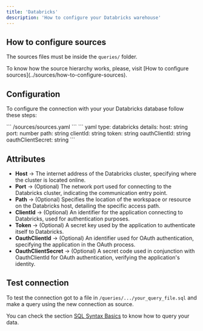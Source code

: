 ```yaml
---
title: 'Databricks'
description: 'How to configure your Databricks warehouse'
---
```


## How to configure sources

The sources files must be inside the `queries/` folder.

<Note>
  To know how the source hierarchy works, please, visit [How to configure
  sources](../sources/how-to-configure-sources).
</Note>

## Configuration

To configure the connection with your your Databricks database follow these steps:

<Steps>
    <Step title="Go to the sources file in your Latitude project">
        ```
            /sources/sources.yaml
        ```
    </Step>
    <Step title="Add the following code for your Databricks connection">
    ``` yaml
    type: databricks
    details:
      host: string
      port: number
      path: string
      clientId: string
      token: string
      oauthClientId: string
      oauthClientSecret: string
    ```
    </Step>
    <Step title="Replace the details section with your info and save">
    </Step>
    <Step title="Done, now you can test your connection">
    </Step>

</Steps>

## Attributes

- **Host** → The internet address of the Databricks cluster, specifying where the cluster is located online.
- **Port** → (Optional) The network port used for connecting to the Databricks cluster, indicating the communication entry point.
- **Path** → (Optional) Specifies the location of the workspace or resource on the Databricks host, detailing the specific access path.
- **ClientId** → (Optional) An identifier for the application connecting to Databricks, used for authentication purposes.
- **Token** → (Optional) A secret key used by the application to authenticate itself to Databricks.
- **OauthClientId** → (Optional) An identifier used for OAuth authentication, specifying the application in the OAuth process.
- **OauthClientSecret** → (Optional) A secret code used in conjunction with OauthClientId for OAuth authentication, verifying the application's identity.

## Test connection

To test the connection got to a file in `/queries/.../your_query_file.sql` and make a query using the new connection as source.

You can check the section [SQL Syntax Basics](../queries/basics/sql-syntax-basics) to know how to query your data.
